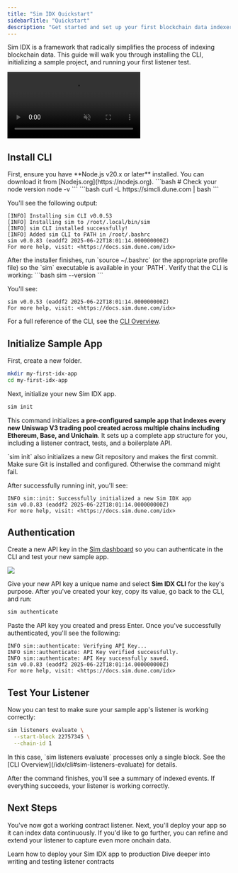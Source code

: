 ```yaml
---
title: "Sim IDX Quickstart"
sidebarTitle: "Quickstart"
description: "Get started and set up your first blockchain data indexer in minutes."
---
```


Sim IDX is a framework that radically simplifies the process of indexing blockchain data.
This guide will walk you through installing the CLI, initializing a sample project, and running your first listener test.

<video
  id="sim-idx-hero-video"
  className="w-full aspect-video rounded-xl cursor-pointer"
  autoPlay
  muted
  loop
  playsInline
  noZoom
  controls
  src="https://dby10v016ygc2zna.public.blob.vercel-storage.com/Sim_IDX_Overview_01-f59KA9bRJG48nHIyC9STP7YZ2a356S.mp4"
/>

## Install CLI

<Steps>
<Step title="Download & Install Dependencies">
  First, ensure you have **Node.js v20.x or later** installed.
  You can download it from [Nodejs.org](https://nodejs.org).
  ```bash
  # Check your node version
  node -v 
  ```
</Step>
<Step title="Install the CLI">
  ```bash
  curl -L https://simcli.dune.com | bash
  ```

  You'll see the following output:

  ```text
  [INFO] Installing sim CLI v0.0.53
  [INFO] Installing sim to /root/.local/bin/sim
  [INFO] sim CLI installed successfully!
  [INFO] Added sim CLI to PATH in /root/.bashrc
  sim v0.0.83 (eaddf2 2025-06-22T18:01:14.000000000Z)
  For more help, visit: <https://docs.sim.dune.com/idx>
  ```

  <Info>
    After the installer finishes, run `source ~/.bashrc` (or the appropriate profile file) so the `sim` executable is available in your `PATH`.
  </Info>

</Step>

<Step title="Verify Installation">
  Verify that the CLI is working:
  ```bash
  sim --version
  ```
  
  You'll see:
  
  ```
  sim v0.0.53 (eaddf2 2025-06-22T18:01:14.000000000Z)
  For more help, visit: <https://docs.sim.dune.com/idx>
  ```
</Step>
</Steps>

<Tip>For a full reference of the CLI, see the [CLI Overview](/idx/cli).</Tip>

## Initialize Sample App

First, create a new folder.

```bash
mkdir my-first-idx-app
cd my-first-idx-app
```

Next, initialize your new Sim IDX app.

```bash
sim init
```

This command initializes **a pre-configured sample app that indexes every new Uniswap V3 trading pool created across multiple chains including Ethereum, Base, and Unichain**.
It sets up a complete app structure for you, including a listener contract, tests, and a boilerplate API.

<Info>
  `sim init` also initializes a new Git repository and makes the first commit.
  Make sure Git is installed and configured. Otherwise the command might fail.
</Info>

After successfully running init, you'll see:

```text
INFO sim::init: Successfully initialized a new Sim IDX app
sim v0.0.83 (eaddf2 2025-06-22T18:01:14.000000000Z)
For more help, visit: <https://docs.sim.dune.com/idx>
```

## Authentication

Create a new API key in the [Sim dashboard](https://sim.dune.com/) so you can authenticate in the CLI and test your new sample app.

<Frame caption="To generate a new API key, visit the Keys page and click the New button.">
  <img src="/images/idx/sim-idx-authentication.png" />
</Frame>

Give your new API key a unique name and select **Sim IDX CLI** for the key's purpose.
After you've created your key, copy its value, go back to the CLI, and run:

```bash
sim authenticate
```

Paste the API key you created and press Enter.
Once you've successfully authenticated, you'll see the following:

```
INFO sim::authenticate: Verifying API Key...
INFO sim::authenticate: API Key verified successfully.
INFO sim::authenticate: API Key successfully saved.
sim v0.0.83 (eaddf2 2025-06-22T18:01:14.000000000Z)
For more help, visit: <https://docs.sim.dune.com/idx>
```

## Test Your Listener

Now you can test to make sure your sample app's listener is working correctly:

```bash
sim listeners evaluate \
  --start-block 22757345 \
  --chain-id 1
```

<Note>
In this case, `sim listeners evaluate` processes only a single block.
See the [CLI Overview](/idx/cli#sim-listeners-evaluate) for details.
</Note>

After the command finishes, you'll see a summary of indexed events.
If everything succeeds, your listener is working correctly.

## Next Steps

You've now got a working contract listener.
Next, you'll deploy your app so it can index data continuously.
If you'd like to go further, you can refine and extend your listener to capture even more onchain data.

<Columns cols={2}>
  <Card title="App Deployment" href="/idx/deployment">
    Learn how to deploy your Sim IDX app to production
  </Card>
  <Card title="Listener Contracts" href="/idx/listener">
    Dive deeper into writing and testing listener contracts
  </Card>
</Columns>
